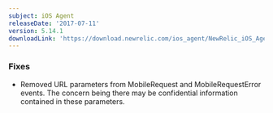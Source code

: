 ```yaml
---
subject: iOS Agent
releaseDate: '2017-07-11'
version: 5.14.1
downloadLink: 'https://download.newrelic.com/ios_agent/NewRelic_iOS_Agent_5.14.1.zip'
---
```


### Fixes

* Removed URL parameters from MobileRequest and MobileRequestError events. The concern being there may be confidential information contained in these parameters.
